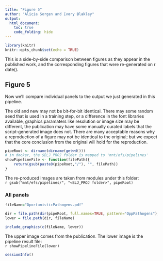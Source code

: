 ```yaml
---
title: "Figure 5"
author: "Alicia Sorgen and Ivory Blakley"
output:
  html_document:
    toc: true
    code_folding: hide
---
```


```r
library(knitr)
knitr::opts_chunk$set(echo = TRUE)
```

This is a side-by-side comparison between figures as they appear in the published work, and the corresponding figures that were re-generated on ` `r date()` `.

## Figure 5

Now we'll compare individual panels to the output we just generated in this pipeline.  

The old and new may not be bit-for-bit identical.  There may some random seed that is used in a training step, or a difference in the font libraries available, graphics paramaters like resolution or image size may be different, the publication may have some manually curated labels that the script-generated image does not.  There are many acceptable reasons why a reproduction of a figure may not be identical to the original; but we expect that the core conclusion from the original will hold for the reproduction.

```r
pipeRoot <- dirname(dirname(getwd()))
# in docker, the $BLJ_PROJ folder is mapped to 'mnt/efs/pipelines'
showPipelineFile <- function(filePath){
    return(gsub(paste0(pipeRoot,"/"), "", filePath))
}
```

The re-produced images are taken from modules under this folder:               
``r gsub("mnt/efs/pipelines/", "<BLJ_PROJ folder>", pipeRoot)``

### All panels

```r
fileName="OportunisticPathogens.pdf"

dir = file.path(dir(pipeRoot, full.names=TRUE, pattern="OppPathogens"), "output")
lower = file.path(dir, fileName)

include_graphics(c(fileName, lower))
```

The upper image comes from the publication.  The lower image is the pipeline result file:            
``r showPipelineFile(lower)``

```r
sessionInfo()
```
